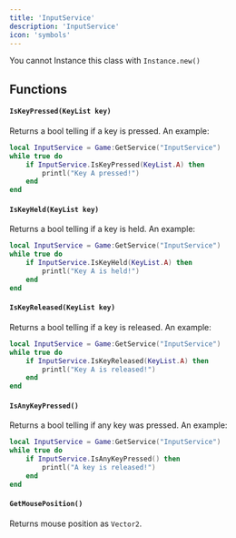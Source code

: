 ```yaml
---
title: 'InputService'
description: 'InputService'
icon: 'symbols'
---
```

<Warning>You cannot Instance this class with `Instance.new()`</Warning>

## Functions 
#### `IsKeyPressed(KeyList key)`
Returns a bool telling if a key is pressed. An example:
```lua 
local InputService = Game:GetService("InputService")
while true do
    if InputService.IsKeyPressed(KeyList.A) then 
        printl("Key A pressed!")
    end
end
```

#### `IsKeyHeld(KeyList key)`
Returns a bool telling if a key is held. An example:
```lua 
local InputService = Game:GetService("InputService")
while true do
    if InputService.IsKeyHeld(KeyList.A) then 
        printl("Key A is held!")
    end
end
```

#### `IsKeyReleased(KeyList key)`
Returns a bool telling if a key is released. An example:
```lua 
local InputService = Game:GetService("InputService")
while true do
    if InputService.IsKeyReleased(KeyList.A) then 
        printl("Key A is released!")
    end
end
```

#### `IsAnyKeyPressed()`
Returns a bool telling if any key was pressed. An example:
```lua 
local InputService = Game:GetService("InputService")
while true do
    if InputService.IsAnyKeyPressed() then 
        printl("A key is released!")
    end
end
```

#### `GetMousePosition()`
Returns mouse position as `Vector2`.